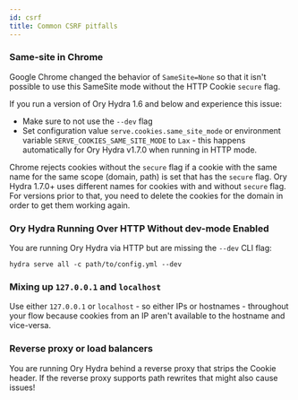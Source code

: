 ```yaml
---
id: csrf
title: Common CSRF pitfalls
---
```


### Same-site in Chrome

Google Chrome changed the behavior of `SameSite=None` so that it isn't possible to use this SameSite mode without the HTTP Cookie
`secure` flag.

If you run a version of Ory Hydra 1.6 and below and experience this issue:

- Make sure to not use the `--dev` flag
- Set configuration value `serve.cookies.same_site_mode` or environment variable `SERVE_COOKIES_SAME_SITE_MODE` to `Lax` - this
  happens automatically for Ory Hydra v1.7.0 when running in HTTP mode.

Chrome rejects cookies without the `secure` flag if a cookie with the same name for the same scope (domain, path) is set that has
the `secure` flag. Ory Hydra 1.7.0+ uses different names for cookies with and without `secure` flag. For versions prior to that,
you need to delete the cookies for the domain in order to get them working again.

### Ory Hydra Running Over HTTP Without dev-mode Enabled

You are running Ory Hydra via HTTP but are missing the `--dev` CLI flag:

```
hydra serve all -c path/to/config.yml --dev
```

### Mixing up `127.0.0.1` and `localhost`

Use either `127.0.0.1` or `localhost` - so either IPs or hostnames - throughout your flow because cookies from an IP aren't
available to the hostname and vice-versa.

### Reverse proxy or load balancers

You are running Ory Hydra behind a reverse proxy that strips the Cookie header. If the reverse proxy supports path rewrites that
might also cause issues!
